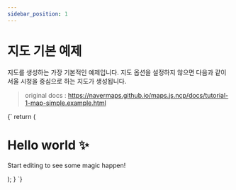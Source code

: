 ```yaml
---
sidebar_position: 1
---
```


# 지도 기본 예제

지도를 생성하는 가장 기본적인 예제입니다. 지도 옵션을 설정하지 않으면 다음과 같이 서울 시청을 중심으로 하는 지도가 생성됩니다.

> original docs : https://navermaps.github.io/maps.js.ncp/docs/tutorial-1-map-simple.example.html

<LiveEditor>
  {`
  return (
    <div className="App">
      <h1>Hello world ✨</h1>
      <p>Start editing to see some magic happen!</p>
    </div>
  );
}
`}
</LiveEditor>

<!-- ```tsx
  return (
    <NaverMapProvider client={process.env.REACT_APP_NAVER_API_KEY!}>
        //옵션 없이 지도 객체를 생성하면 서울 시청을 중심으로 하는 16 레벨의 지도가 생성됩니다.
        <Map mapId="map">
    </NaverMapProvider>
  );
} -->
